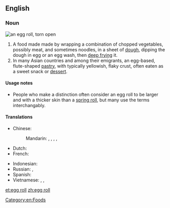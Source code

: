 ==English==

===Noun===
{{wikipedia}}
[[Image:CookbookEggrollOpen.jpg|thumb|an egg roll, torn open]]
{{en-noun|sg=[[egg]] [[roll]]}}

# A food made made by wrapping a combination of chopped vegetables, possibly meat, and sometimes noodles, in a sheet of [[dough]], dipping the dough in egg or an egg wash, then [[deep frying]] it.
# In many Asian countries and among their emigrants, an egg-based, flute-shaped [[pastry]], with typically yellowish, flaky crust, often eaten as a sweet snack or [[dessert]].

====Usage notes====
* People who make a distinction often consider an egg roll to be larger and with a thicker skin than a [[spring roll]], but many use the terms interchangably.

====Translations====
{{trans-top|egg roll}}
* Chinese:
*: Mandarin: {{t|cmn|雞蛋卷|sc=Hani}}, {{t|cmn|鸡蛋卷|tr=jīdànjuǎn|sc=Hani}}, {{t|cmn|蛋卷|tr=dànjuǎn|sc=Hani}}, {{t|cmn|潤餅|sc=Hani}}, {{t|cmn|润饼|tr=rùnbǐng|sc=Hani}}
* Dutch: {{t+|nl|loempia|n}}
* French: {{t-|fr|pâté impérial|m}}
{{trans-mid}}
* Indonesian: {{t+|id|lumpia}}
* Russian: {{t-|ru|яичный рулет|m|tr=jaíčnyj rulét|sc=Cyrl}}, {{t-|ru|фаршированный блинчик|m|tr=farširóvannyj blínčik|sc=Cyrl}}
* Spanish: {{t-|es|rollo de huevo|m}}
* Vietnamese: {{t+|vi|nem rán}}, {{t+|vi|nem}}, {{t+|vi|chả giò}} {{qualifier|South Vietnam}}
{{trans-bottom}}

[[Category:en:Foods]]

[[et:egg roll]]
[[zh:egg roll]]